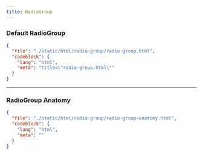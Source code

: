 ```yaml
---
title: RadioGroup
---
```


### Default RadioGroup

<ComponentPreview src="/radio-group/radio-group" />

```json doc-gen:file
{
  "file": "./static/html/radio-group/radio-group.html",
  "codeblock": {
    "lang": "html",
    "meta": "title=\"radio-group.html\""
  }
}
```

---

### RadioGroup Anatomy

```json doc-gen:file
{
  "file": "./static/html/radio-group/radio-group-anatomy.html",
  "codeblock": {
    "lang": "html",
    "meta": ""
  }
}
```

